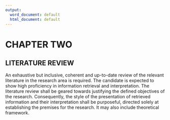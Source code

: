 ```yaml
---
output:
  word_document: default
  html_document: default
---
```

# CHAPTER TWO
## LITERATURE REVIEW
An exhaustive but inclusive, coherent and up-to-date review of the relevant literature in the research area is required. The candidate is expected to show high proficiency in information retrieval and interpretation. The literature review shall be geared towards justifying the defined objectives of the research. Consequently, the style of the presentation of retrieved information and their interpretation shall be purposeful, directed solely at establishing the premises for the research. It may also include theoretical framework.